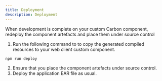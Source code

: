 ```yaml
---
title: Deployment
description: Deployment
---
```


When development is complete on your custom Carbon component, redeploy the component artefacts and place them under source control

1. Run the following command to to copy the generated compiled resources to your web client custom component. 

```
npm run deploy
```

2. Ensure that you place the component artefacts under source control.
3. Deploy the application EAR file as usual.
